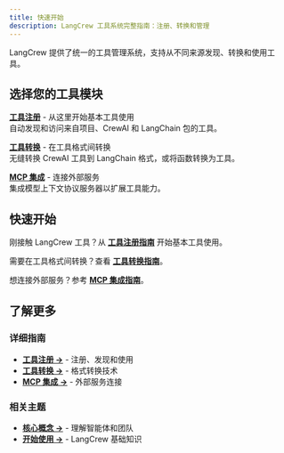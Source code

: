 ```yaml
---
title: 快速开始
description: LangCrew 工具系统完整指南：注册、转换和管理
---
```



LangCrew 提供了统一的工具管理系统，支持从不同来源发现、转换和使用工具。

## 选择您的工具模块

**[工具注册](/zh/guides/tools/tool-registry)** - 从这里开始基本工具使用  
自动发现和访问来自项目、CrewAI 和 LangChain 包的工具。

**[工具转换](/zh/guides/tools/tool-converter)** - 在工具格式间转换  
无缝转换 CrewAI 工具到 LangChain 格式，或将函数转换为工具。

**[MCP 集成](/zh/guides/tools/tool-mcp)** - 连接外部服务  
集成模型上下文协议服务器以扩展工具能力。

## 快速开始

刚接触 LangCrew 工具？从 **[工具注册指南](/zh/guides/tools/tool-registry)** 开始基本工具使用。

需要在工具格式间转换？查看 **[工具转换指南](/zh/guides/tools/tool-converter)**。

想连接外部服务？参考 **[MCP 集成指南](/zh/guides/tools/tool-mcp)**。

## 了解更多

### 详细指南

- **[工具注册 →](/zh/guides/tools/tool-registry)** - 注册、发现和使用
- **[工具转换 →](/zh/guides/tools/tool-converter)** - 格式转换技术  
- **[MCP 集成 →](/zh/guides/tools/tool-mcp)** - 外部服务连接

### 相关主题

- **[核心概念 →](/zh/concepts/)** - 理解智能体和团队
- **[开始使用 →](/zh/guides/quickstart/)** - LangCrew 基础知识
